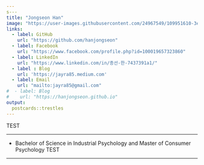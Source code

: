 ```yaml
---
s---
title: "Jongseon Han"
image: "https://user-images.githubusercontent.com/24967549/109951610-3e724100-7d21-11eb-9152-11c2385d1cf7.jpeg"
links:
  - label: GitHub
    url: "https://github.com/hanjongseon"
  - label: Facebook
    url: "https://www.facebook.com/profile.php?id=100019657323860"
  - label: LinkedIn
    url: "https://www.linkedin.com/in/종선-한-7437391a1/"
  - label : Blog
    url: 'https://jayra85.medium.com'
  - label: Email
    url: "mailto:jayra85@gmail.com"
#  - label: Blog
#    url: "https://hanjongseon.github.io"
output:
  postcards::trestles
---
```


TEST

------------------------------------------------------------------------

-   Bachelor of Science in Industrial Psychology and Master of Consumer Psychology TEST

------------------------------------------------------------------------
